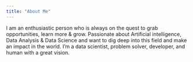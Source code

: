 ```yaml
---
title: "About Me"
---
```


I am an enthusiastic person who is always on the quest to grab opportunities, learn more & grow. Passionate about Artificial intelligence, Data Analysis & Data Science and want to dig deep into this field and make an impact in the world. I'm a data scientist, problem solver, developer, and human with a great vision. 

